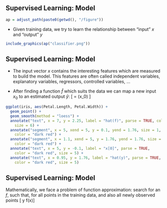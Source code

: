 ## Supervised Learning: Model
```r
ap = adjust_path(paste0(getwd(), "/figure"))
```

- Given training data, we try to learn the relationship between "input" $x$ and "output" $y$

```r
include_graphics(ap("classifier.png"))
```

## Supervised Learning: Model


- The input vector $x$ contains the interesting features which are measured to
  build the model. This features are often called independent variables,
  explanatory variables, regressors, controlled variables, ...

- After finding a function $\hat{f}$ which suits the data we can map a new
  input $x_0$ to an estimated output $\hat{y}$:
  \[
  \hat{y} = \hat{f}(x_0)
  \]

```r
ggplot(iris, aes(Petal.Length, Petal.Width)) +
  geom_point() +
  geom_smooth(method = "loess") +
  annotate("text", x = 7, y = 2.25, label = "hat(f)", parse = TRUE, color = "blue",
    size = 6) +
  annotate("segment", x = 5, xend = 5, y = 0.1, yend = 1.76, size = 1,
    color = "dark red") +
  annotate("segment", x = 1.1, xend = 5, y = 1.76, yend = 1.76, size = 1,
    color = "dark red") +
  annotate("text", x = 5, y = -0.1, label = "x[0]", parse = TRUE,
    color = "dark red", size = 5) +
  annotate("text", x = 0.95, y = 1.76, label = "hat(y)", parse = TRUE,
    color = "dark red", size = 5)
```


## Supervised Learning: Model

Mathematically, we face a problem of function approximation: search for an
$f$, such that, for all points in the training data, and also all newly
observed points \[ y \approx f(x)\]

  \begin{center}
    \begin{tikzpicture}[->,>=stealth',shorten >=1pt,auto,node distance=1cm,
        thick,main node/.style={circle,fill=blue!20,draw,font=\sffamily\Large\bfseries}]
      \node[punkt] (natur) {unknown};
      \node[left=of natur] (x) {x};
      \node[right=of natur] (y) {y};
      \node[below=of natur, label=below:algorithm] (algo) { \includegraphics[width = 3cm]{`r ap("machine.png")`}};
      \path[every node/.style={font=\sffamily\small}]
      (natur) edge node {} (y)
      (x) edge node  {} (natur)
      (x) edge[<->, bend right=30] node {} (algo)
      (y) edge[<->, bend left=30] node {} (algo)
      ;
    \end{tikzpicture}
  \end{center}
